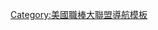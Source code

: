 {{Baseball navbox
|name=300救援俱樂部
|title=[[300救援俱樂部]]
|state = {{{state|autocollapse}}}
|listclass = hlist
|list1=
*[[馬里安諾·李維拉]]
*[[崔佛·霍夫曼]]
*[[李·史密斯]]
*[[法蘭西斯科·羅德里奎茲]]
*{{link-en|約翰·弗朗科|John Franco}}
*[[比利·華格納]]
*[[丹尼斯·艾克斯利]]
*[[喬·內森]]
*[[喬納森·派柏邦]]
*{{link-en|傑夫·瑞爾登|Jeff Reardon}}
*[[特洛依·帕西佛]]
*{{link-en|藍迪·邁爾斯|Randy Myers}}
*[[克雷格·金布雷爾]]
*[[羅利·芬格斯]]
*{{link-en|約翰·威特蘭|John Wetteland}}
*[[弗朗西斯科·科德羅]]
*[[費南多·羅尼]]
*{{link-en|羅伯托·赫南德茲|Roberto Hernández (relief pitcher)}}
*[[休斯頓·史崔特]]
*{{link-en|荷西·梅薩|José Mesa}}
*{{link-en|陶德·瓊斯|Todd Jones}}
*{{link-en|瑞克·艾古萊拉|Rick Aguilera}}
*[[羅布·南恩]]
*{{link-en|湯姆·亨克|Tom Henke}}
*[[古斯·高薩吉]]
*{{link-en|傑夫·蒙哥馬利|Jeff Montgomery (baseball)}}
*{{link-en|道格·瓊斯 (棒球員)|Doug Jones (baseball)|道格·瓊斯}}
*[[肯利·簡森]]
*{{link-en|傑森·伊茲林豪辛|Jason Isringhausen}}
*[[布魯斯·蘇特]]
}}<noinclude>
{{collapsible option}}
[[Category:美國職棒大聯盟導航模板]]
</noinclude>